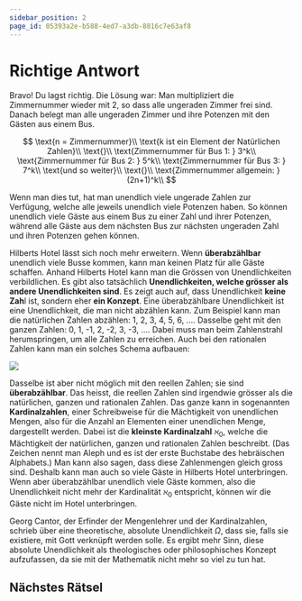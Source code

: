 ```yaml
---
sidebar_position: 2
page_id: 05393a2e-b588-4ed7-a3db-8816c7e63af8
---
```


# Richtige Antwort

Bravo! Du lagst richtig. Die Lösung war:
Man multipliziert die Zimmernummer wieder mit 2, so dass alle ungeraden Zimmer frei sind. Danach belegt man alle ungeraden Zimmer und ihre Potenzen mit den Gästen aus einem Bus.

$$
\text{n = Zimmernummer}\\
\text{k ist ein Element der Natürlichen Zahlen}\\
\text{}\\
\text{Zimmernummer für Bus 1: } 3^k\\
\text{Zimmernummer für Bus 2: } 5^k\\
\text{Zimmernummer für Bus 3: } 7^k\\
\text{und so weiter}\\
\text{}\\
\text{Zimmernummer allgemein: } (2n+1)^k\\
$$

Wenn man dies tut, hat man unendlich viele ungerade Zahlen zur Verfügung, welche alle jeweils unendlich viele Potenzen haben. So können unendlich viele Gäste aus einem Bus zu einer Zahl und ihrer Potenzen, während alle Gäste aus dem nächsten Bus zur nächsten ungeraden Zahl und ihren Potenzen gehen können.

Hilberts Hotel lässt sich noch mehr erweitern. Wenn **überabzählbar** unendlich viele Busse kommen, kann man keinen Platz für alle Gäste schaffen. Anhand Hilberts Hotel kann man die Grössen von Unendlichkeiten verbildlichen. Es gibt also tatsächlich **Unendlichkeiten, welche grösser als andere Unendlichkeiten sind**. Es zeigt auch auf, dass Unendlichkeit **keine Zah**l ist, sondern eher **ein Konzept**.&#x20;
Eine überabzählbare Unendlichkeit ist eine Unendlichkeit, die man nicht abzählen kann. Zum Beispiel kann man die natürlichen Zahlen abzählen: 1, 2, 3, 4, 5, 6, .... Dasselbe geht mit den ganzen Zahlen: 0, 1, -1, 2, -2, 3, -3, .... Dabei muss man beim Zahlenstrahl herumspringen, um alle Zahlen zu erreichen. Auch bei den rationalen Zahlen kann man ein solches Schema aufbauen:&#x20;

![](./images/fraction_grid2.gif)

Dasselbe ist aber nicht möglich mit den reellen Zahlen; sie sind **überabzählbar**. Das heisst, die reellen Zahlen sind irgendwie grösser als die natürlichen, ganzen und rationalen Zahlen. Das ganze kann in sogenannten **Kardinalzahlen**, einer Schreibweise für die Mächtigkeit von unendlichen Mengen, also für die Anzahl an Elementen einer unendlichen Menge, dargestellt werden. Dabei ist die **kleinste Kardinalzahl** $\aleph_0$, welche die Mächtigkeit der natürlichen, ganzen und rationalen Zahlen beschreibt. (Das Zeichen nennt man Aleph und es ist der erste Buchstabe des hebräischen Alphabets.) Man kann also sagen, dass diese Zahlenmengen gleich gross sind. Deshalb kann man auch so viele Gäste in Hilberts Hotel unterbringen. Wenn aber überabzählbar unendlich viele Gäste kommen, also die Unendlichkeit nicht mehr der Kardinalität $\aleph_0$ entspricht, können wir die Gäste nicht im Hotel unterbringen.

Georg Cantor, der Erfinder der Mengenlehrer und der Kardinalzahlen, schrieb über eine theoretische, absolute Unendlichkeit $\Omega$, dass sie, falls sie existiere, mit Gott verknüpft werden solle. Es ergibt mehr Sinn, diese absolute Unendlichkeit als theologisches oder philosophisches Konzept aufzufassen, da sie mit der Mathematik nicht mehr so viel zu tun hat.

## Nächstes Rätsel